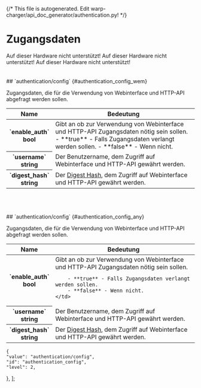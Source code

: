 {/* This file is autogenerated. Edit warp-charger/api_doc_generator/authentication.py! */}

# Zugangsdaten

<Tabs groupId="hardwareType" queryString className="hidden-tabs">
<TabItem value="warp1">
Auf dieser Hardware nicht unterstützt!
</TabItem>
<TabItem value="warp2">
Auf dieser Hardware nicht unterstützt!
</TabItem>
<TabItem value="warp3">
Auf dieser Hardware nicht unterstützt!
</TabItem>
<TabItem value="wem">
<br/><br/><br/>
## `authentication/config` {#authentication_config_wem}

Zugangsdaten, die für die Verwendung von Webinterface und HTTP-API abgefragt werden sollen.


<table>
    <thead>
        <tr>
            <th scope="col">Name</th>
            <th scope="col">Bedeutung</th>
        </tr>
    </thead>
    <tbody>

<tr>
    <th scope="row" style={{whiteSpace: "nowrap"}}>`enable_auth`<br/>bool</th>
    <td>
        Gibt an ob zur Verwendung von Webinterface und HTTP-API Zugangsdaten nötig sein sollen.
        - **true** - Falls Zugangsdaten verlangt werden sollen.
        - **false** - Wenn nicht.
    </td>
</tr>

<tr>
    <th scope="row" style={{whiteSpace: "nowrap"}}>`username`<br/>string</th>
    <td>
        Der Benutzername, dem Zugriff auf Webinterface und HTTP-API gewährt werden.
    </td>
</tr>

<tr>
    <th scope="row" style={{whiteSpace: "nowrap"}}>`digest_hash`<br/>string</th>
    <td>
        Der <a href="https://en.wikipedia.org/wiki/Digest_access_authentication">Digest Hash</a>, dem Zugriff auf Webinterface und HTTP-API gewährt werden.
    </td>
</tr>
    </tbody>
</table>
</TabItem>
<TabItem value="any">
<br/><br/><br/>
## `authentication/config` {#authentication_config_any}

Zugangsdaten, die für die Verwendung von Webinterface und HTTP-API abgefragt werden sollen.


<table>
    <thead>
        <tr>
            <th scope="col">Name</th>
            <th scope="col">Bedeutung</th>
        </tr>
    </thead>
    <tbody>

<tr>
    <th scope="row" style={{whiteSpace: "nowrap"}}>`enable_auth`<br/>bool</th>
    <td>
        Gibt an ob zur Verwendung von Webinterface und HTTP-API Zugangsdaten nötig sein sollen.
        
        
        
        - **true** - Falls Zugangsdaten verlangt werden sollen.
        - **false** - Wenn nicht.
    </td>
</tr>

<tr>
    <th scope="row" style={{whiteSpace: "nowrap"}}>`username`<br/>string</th>
    <td>
        Der Benutzername, dem Zugriff auf Webinterface und HTTP-API gewährt werden.
    </td>
</tr>

<tr>
    <th scope="row" style={{whiteSpace: "nowrap"}}>`digest_hash`<br/>string</th>
    <td>
        Der <a href="https://en.wikipedia.org/wiki/Digest_access_authentication">Digest Hash</a>, dem Zugriff auf Webinterface und HTTP-API gewährt werden.
    </td>
</tr>
    </tbody>
</table>
</TabItem>
</Tabs>

    {
    "value": "authentication/config",
    "id": "authentication_config",
    "level": 2,
    
},
];
